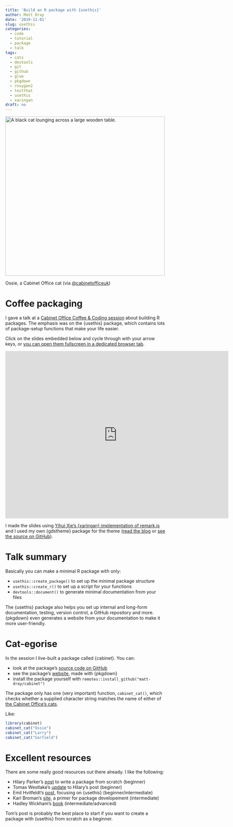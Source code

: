 ```yaml
---
title: 'Build an R package with {usethis}'
author: Matt Dray
date: '2019-11-01'
slug: usethis
categories:
  - code
  - tutorial
  - package
  - talk
tags:
  - cats
  - devtools
  - git
  - github
  - glue
  - pkgdown
  - roxygen2
  - testthat
  - usethis
  - xaringan
draft: no
---
```


<div class="figure">
<img src="/post/2019-11-01-usethis-for-easeir-r-package-building_files/ossie.jpeg" alt="A black cat lounging across a large wooden table." width=500 />
<p class="caption">Ossie, a Cabinet Office cat (via [\@cabinetofficeuk](https://twitter.com/cabinetofficeuk/status/807195882823319552/photo/1){target="_blank"})</p>
</div>

# Coffee packaging

I gave a talk at a [Cabinet Office Coffee & Coding session](https://co-analysis.github.io/co-coffee-and-coding/){target="_blank"} about building R packages. The emphasis was on the {usethis} package, which contains lots of package-setup functions that make your life easier.

Click on the slides embedded below and cycle through with your arrow keys, or [you can open them fullscreen in a dedicated browser tab](https://matt-dray.github.io/r-pkg-slides/#1){target="_blank"}.

<iframe src="https://matt-dray.github.io/r-pkg-slides/" width="700" height="525" frameborder="0" allowtransparency="true" allow="encrypted-media"></iframe>

I made the slides using [Yihui Xie's {xaringan} implementation of remark.js](https://slides.yihui.name/xaringan/){target="_blank"} and I used my own {gdstheme} package for the theme ([read the blog](https://www.rostrum.blog/2019/05/24/xaringan-template/){target="_blank"} or [see the source on GitHub](https://github.com/matt-dray/gdstheme){target="_blank"}). 

# Talk summary

Basically you can make a minimal R package with only:

* `usethis::create_package()` to set up the minimal package structure
* `usethis::create_r()` to set up a script for your functions
* `devtools::document()` to generate minimal documentation from your files

The {usethis} package also helps you set up internal and long-form documentation, testing, version control, a GitHub repository and more. {pkgdown} even generates a website from your documentation to make it more user-friendly.

# Cat-egorise

In the session I live-built a package called {cabinet}. You can:

* look at the package's [source code on GitHub](https://github.com/matt-dray/cabinet/){target="_blank"}
* see the package's [website](https://matt-dray.github.io/cabinet/){target="_blank"}, made with {pkgdown}
* install the package yourself with `remotes::install_github("matt-dray/cabinet")`

The package only has one (very important) function, `cabinet_cat()`, which checks whether a supplied character string matches the name of either of [the Cabinet Office's cats](https://www.bbc.co.uk/news/uk-politics-38262832){target="_blank"}.

Like:

```r
library(cabinet)
cabinet_cat("Ossie")
cabinet_cat("Larry")
cabinet_cat("Garfield")
```

# Excellent resources

There are some really good resources out there already. I like the following:

* Hilary Parker's [post](https://hilaryparker.com/2014/04/29/writing-an-r-package-from-scratch/){target="_blank"} to write a package from scratch (beginner)
* Tomas Westlake's [update](https://r-mageddon.netlify.com/post/writing-an-r-package-from-scratch/){target="_blank"} to Hilary's post (beginner)
* Emil Hvitfeldt's [post](https://www.hvitfeldt.me/blog/usethis-workflow-for-package-development/){target="_blank"}, focusing on {usethis} (beginner/intermediate)
* Karl Broman's [site](https://kbroman.org/pkg_primer/){target="_blank"}, a primer for package developement (intermediate)
* Hadley Wickham's [book](http://r-pkgs.had.co.nz/){target="_blank"} (intermediate/advanced)

Tom's post is probably the best place to start if you want to create a package with {usethis} from scratch as a beginner.